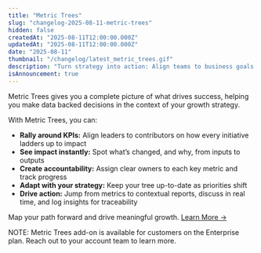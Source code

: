 ```yaml
---
title: "Metric Trees"
slug: "changelog-2025-08-11-metric-trees"
hidden: false
createdAt: "2025-08-11T12:00:00.000Z"
updatedAt: "2025-08-11T12:00:00.000Z"
date: "2025-08-11"
thumbnail: "/changelog/latest_metric_trees.gif"
description: "Turn strategy into action: Align teams to business goals with a context-rich, interactive, and measurable framework of your metrics."
isAnnouncement: true
---
```


<ChangelogPostHeader
  date="2025-08-11"
  image="/changelog/latest_metric_trees.gif"
  title="Metric Trees"
/>

Metric Trees gives you a complete picture of what drives success, helping you make data backed decisions in the context of your growth strategy.

With Metric Trees, you can:
- **Rally around KPIs:** Align leaders to contributors on how every initiative ladders up to impact
- **See impact instantly:** Spot what’s changed, and why, from inputs to outputs
- **Create accountability:** Assign clear owners to each key metric and track progress
- **Adapt with your strategy:** Keep your tree up-to-date as priorities shift
- **Drive action:** Jump from metrics to contextual reports, discuss in real time, and log insights for traceability
  
Map your path forward and drive meaningful growth. [Learn More →](https://docs.mixpanel.com/docs/reports/metric_tree)

NOTE: Metric Trees add-on is available for customers on the Enterprise plan. Reach out to your account team to learn more.
